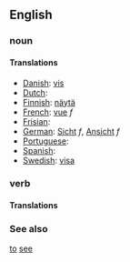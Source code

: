 ==English==
===noun===
====Translations====

*[[Danish]]: [[vis]]
*[[Dutch]]: [[]]
*[[Finnish]]: [[näytä]]
*[[French]]: [[vue]] ''f''
*[[Frisian]]: [[]]
*[[German]]: [[Sicht]] ''f'', [[Ansicht]] ''f''
*[[Portuguese]]: [[]]
*[[Spanish]]: [[]]
*[[Swedish]]: [[visa]]

===verb===
====Translations====

===See also===
[[to]] [[see]]